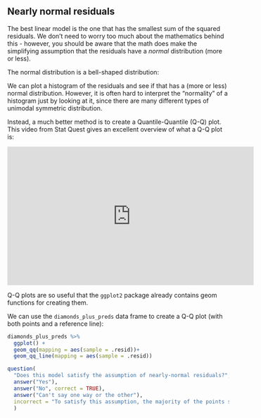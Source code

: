 ## Nearly normal residuals

<!-- Related to conditional means. Plot the normal variation along the model line. -->

The best linear model is the one that has the smallest sum of the squared residuals. We don't need to worry too much about the mathematics behind this - however, you should be aware that the math does make the simplifying assumption that the residuals have a *normal* distribution (more or less).

The normal distribution is a bell-shaped distribution:

<!-- TODO: add image of normal distribution -->

<!-- ```{r} -->
<!-- knitr::include_graphics("images/Normal_Distribution_NIST.gif") -->
<!-- ``` -->

We can plot a histogram of the residuals and see if that has a (more or less) normal distribution. However, it is often hard to interpret the "normality" of a histogram just by looking at it, since there are many different types of unimodal symmetric distribution.

Instead, a much better method is to create a Quantile-Quantile (Q-Q) plot. This video from Stat Quest gives an excellent overview of what a Q-Q plot is:

<iframe width="560" height="315" src="https://www.youtube.com/embed/okjYjClSjOg?rel=0" frameborder="0" allowfullscreen></iframe>

<!-- TODO: new video -->

Q-Q plots are so useful that the `ggplot2` package already contains geom functions for creating them.

We can use the `diamonds_plus_preds` data frame to create a Q-Q plot (with both points and a reference line):

```r
diamonds_plus_preds %>%
  ggplot() +
  geom_qq(mapping = aes(sample = .resid))+
  geom_qq_line(mapping = aes(sample = .resid))
```

<!-- TODO:
Examples of met vs. violated graphs, with comparison to the original model (points and line) as well as what the corresponding histogram of residuals looks like.
-->

<!-- Book version -->

<!-- TODO: Add exercises -->

<!-- End book -->

<!-- Tutorial version -->

```r
question(
  "Does this model satisfy the assumption of nearly-normal residuals?",
  answer("Yes"),
  answer("No", correct = TRUE),
  answer("Can't say one way or the other"),
  incorrect = "To satisfy this assumption, the majority of the points should fall very close to the line."
  )
```

<!-- End tutorial -->

